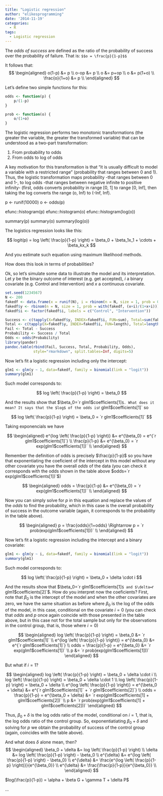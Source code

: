 ```yaml
---
title: "Logistic regression"
author: "elikesprogramming"
date: '2014-11-19'
categories:
  - R
tags:
  - Logistic regression
---
```


The *odds of success* are defined as the ratio of the probability of success over the probability of failure. That is:
`$$o = \frac{p}{1-p}$$`

It follows that:
$$
\begin{aligned}
o(1-p) &= p \\
o-op &= p \\
o &= p+op \\
o &= p(1+o) \\
\frac{o}{1+o} &= p \\
\end{aligned}
$$

Let's define two simple functions for this:

```r
odds <- function(p) {
    p/(1-p)
}

prob <- function(o) {
    o/(1+o)
}
```

The logistic regression performs two monotonic transformations (the greater the variable, the greater the transformed variable) that can be understood as a two-part transformation: 

1. From probability to odds
2. From odds to log of odds

A key motivation for this transformation is that "it is usually difficult to model a variable with a restricted range" (probability that ranges between 0 and 1). Thus, the logistic transformation maps probability -that ranges between 0 and 1-, to log odds -that ranges between negative infinite to positive infinity- (first, odds converts probability in range [0, 1] to range [0, Inf], then taking the log converts the range (o, Inf) to (-Inf, Inf).

p <- runif(10000)
o <- odds(p)

efunc::histogram(p)
efunc::histogram(o)
efunc::histogram(log(o))

summary(p)
summary(o)
summary(log(o))


The logistics regression looks like this:

$$
logit(p) = log \left( \frac{p}{1-p} \right) = \beta_0 + \beta_1x_1 + \cdots + \beta_kx_k
$$

And you estimate such equation using maximum likelihood methods.

How does this look in terms of probabilities?

Ok, so let's simulate some data to illustrate the model and its interpretation. Let $y$ be the binary outcome of interest (e.g. get accepted), $i$ a binary covariate (e.g. Control and Intervention) and $x$ a continuous covariate.

```r
set.seed(1234567)
N <- 200
fakedf <- data.frame(x = runif(N), i = rbinom(n = N, size = 1, prob = 0.45))
fakedf$y <- rbinom(n = N, size = 1, prob = with(fakedf, (x+i)/(1+x+i)))
fakedf$i <- factor(fakedf$i, labels = c("Control", "Intervention"))

Success <- c(tapply(X=fakedf$y, INDEX=fakedf$i, FUN=sum), Total=sum(fakedf$y))
Total <- c(tapply(X=fakedf$y, INDEX=fakedf$i, FUN=length), Total=length(fakedf$y))
Fail <- Total - Success
Probability <- Success / Total
Odds <- odds(Probability)    
library(pander)
pandoc.table(rbind(Fail, Success, Total, Probability, Odds), 
             style="rmarkdown", split.tables=Inf, digits=5)
```

Now let's fit a logistic regression including only the intercept:

```r
glm1 <- glm(y ~ 1, data=fakedf, family = binomial(link = "logit"))
summary(glm1)
```

Such model corresponds to:

$$
log \left( \frac{p}{1-p} \right) = \beta_0
$$

And the results show that $\beta_0=`r glm1$coefficients[1]`$. What does it mean? It says that the $log$ of the odds is `r glm1$coefficients[1]` so

$$
log \left( \frac{p}{1-p} \right) = \beta_0 = `r glm1$coefficients[1]`
$$

Taking exponencials we have

$$
\begin{aligned}
e^{log \left( \frac{p}{1-p} \right)} &= e^{\beta_0} = e^{`r glm1$coefficients[1]`} \\
\frac{p}{1-p} &= e^{\beta_0} = `r exp(glm1$coefficients[1])` \\
\end{aligned}
$$

Remember the definition of odds is precisely $\frac{p}{1-p}$ so you have that exponentiating the coeficient of the intercept in this model without any other covariate you have the overall $odds$ of the data (you can check it corresponds with the odds shown in the table above $odds=`r exp(glm1$coefficients[1])`$)

$$
\begin{aligned}
odds = \frac{p}{1-p} &= e^{\beta_0} = `r exp(glm1$coefficients[1])` \\
\end{aligned}
$$

Now you can simply solve for $p$ in this equation and replace the values of the $odds$ to find the probability, which in this case is the overall probability of success in the outcome variable (again, it corresponds to the probability in the table above).

$$
\begin{aligned}
p = \frac{odds}{1+odds} \Rightarrow p = `r prob(exp(glm1$coefficients[1]))` \\
\end{aligned}
$$

Now let's fit a logistic regression including the intercept and a binary covariate:

```r
glm1 <- glm(y ~ i, data=fakedf, family = binomial(link = "logit"))
summary(glm1)
```

Such model corresponds to:

$$
log \left( \frac{p}{1-p} \right) = \beta_0 + \delta \cdot i
$$

And the results show that $\beta_0=`r glm1$coefficients[1]`$ and $\delta=`r glm1$coefficients[2]`$. How do you interpret now the coeficients? First, note that $\beta_0$ is the intercept of the model and when the other covariates are zero, we have the same situation as before where $\beta_0$ is the log of the odds of the model, in this case, conditional on the covariate $i=0$ (you can check that $odds$ and $p$ once again coincide with those presented in the table above, but in this case not for the total sample but only for the observations in the control group, that is, those where $i=0$)

$$
\begin{aligned}
log \left( \frac{p}{1-p} \right) = \beta_0 &= `r glm1$coefficients[1]` \\
e^{log \left( \frac{p}{1-p} \right)} = e^{\beta_0} &= e^{`r glm1$coefficients[1]`} \\
odds = \frac{p}{1-p} = e^{\beta_0} &= `r exp(glm1$coefficients[1])` \\
p &= `r prob(exp(glm1$coefficients[1]))`
\end{aligned}
$$

But what if $i=1$?

$$
\begin{aligned}
log \left( \frac{p}{1-p} \right) = \beta_0 + \delta \cdot i \\
log \left( \frac{p}{1-p} \right) = \beta_0 + \delta \cdot 1 \\
log \left( \frac{p}{1-p} \right) = \beta_0 + \delta \\
e^{log \left( \frac{p}{1-p} \right)} = e^{\beta_0 + \delta} &= e^{`r glm1$coefficients[1]` + `r glm1$coefficients[2]`} \\
odds = \frac{p}{1-p} = e^{\beta_0 + \delta} &= `r exp(glm1$coefficients[1] + glm1$coefficients[2])` \\
p &= `r prob(exp(glm1$coefficients[1] + glm1$coefficients[2]))`
\end{aligned}
$$

Thus, $\beta_0 + \delta$ is the log odds ratio of the model, conditional on $i=1$, that is, the log odds ratio of the control group. So, exponentiatiating $\beta_0 + \delta$ and solving for $p$ we obtain the probability of success of the control group (again, coincides with the table above).

And what does $\delta$ alone mean, then?
$$
\begin{aligned}
\beta_0 + \delta &= log \left( \frac{p}{1-p} \right) \\
\delta &= log \left( \frac{p}{1-p} \right) - \beta_0 \\
e^{\delta} &= e^{log \left( \frac{p}{1-p} \right) - \beta_0} \\
e^{\delta} &= \frac{e^{log \left( \frac{p}{1-p} \right)}}{e^{\beta_0}} \\
e^{\delta} &= \frac{\frac{p}{1-p}}{e^{\beta_0}} \\
\end{aligned}
$$



$log(\frac{p}{1-p}) = \alpha + \beta G + \gamma T + \delta P$

<!-- $P=G*T$ -->

<!-- Hay 4 casos:   -->
<!-- 1. $G=0$ y $T=0$ (grupo control en l?nea de base).   -->
<!-- 2. $G=1$ y $T=0$ (grupo tratamiento en l?nea de base).   -->
<!-- 3. $G=0$ y $T=1$ (grupo control en follow-up).   -->
<!-- 4. $G=1$ y $T=1$ (grupo tratamiento en follow-up).    -->


<!-- Caso 1:    -->
<!-- $log(\frac{p}{1-p}) = \alpha$ -->

<!-- Caso 2:   -->
<!-- $log(\frac{p}{1-p}) = \alpha + \beta$ -->

<!-- Caso 3:   -->
<!-- $log(\frac{p}{1-p}) = \alpha + \gamma$ -->

<!-- Caso 4:   -->
<!-- $log(\frac{p}{1-p}) = \alpha + \beta + \gamma + \delta$ -->

<!-- Caso 4 - Caso 3:   -->
<!-- $log(\frac{p_4}{1-p_4}) - log(\frac{p_3}{1-p_3}) = \beta + \delta$ -->

<!-- Caso 4 - Caso 2:   -->
<!-- $log(\frac{p_4}{1-p_4}) - log(\frac{p_2}{1-p_2}) = \gamma + \delta$ -->

... 

